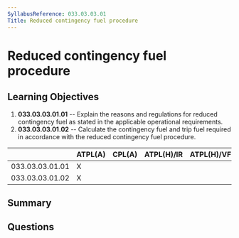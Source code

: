 ```yaml
---
SyllabusReference: 033.03.03.01
Title: Reduced contingency fuel procedure
---
```


# Reduced contingency fuel procedure

## Learning Objectives

1. **033.03.03.01.01** -- Explain the reasons and regulations for reduced
   contingency fuel as stated in the applicable operational requirements.
2. **033.03.03.01.02** -- Calculate the contingency fuel and trip fuel required in
   accordance with the reduced contingency fuel procedure.

|                 | ATPL(A) | CPL(A) | ATPL(H)/IR | ATPL(H)/VFR | CPL(H) | IR  | CBIR(A) |
| --------------- | ------- | ------ | ---------- | ----------- | ------ | --- | ------- |
| 033.03.03.01.01 | X       |        |            |             |        |     |         |
| 033.03.03.01.02 | X       |        |            |             |        |     |         |

## Summary

## Questions
